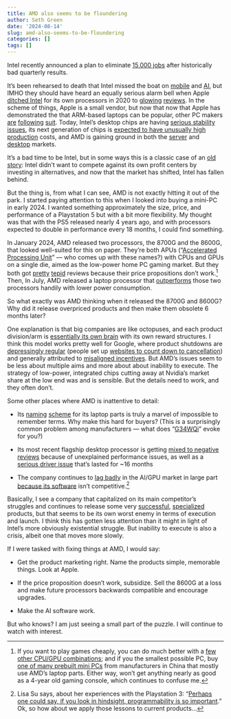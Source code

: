 ```yaml
---
title: AMD also seems to be floundering
author: Seth Green
date: '2024-08-14'
slug: amd-also-seems-to-be-floundering
categories: []
tags: []
---
```


Intel recently announced a plan to eliminate [15,000 jobs](https://www.extremetech.com/computing/intels-day-of-reckoning-arrives-15000-jobs-will-be-eliminated) after historically bad quarterly results.

It's been rehearsed to death that Intel missed the boat on [mobile](https://techcrunch.com/2016/05/17/how-intel-missed-the-iphone-revolution/) and [AI](https://fortune.com/2024/08/07/intel-ai-openai-chips-investment/), but IMHO they should have heard an equally serious alarm bell when Apple [ditched Intel](https://www.anandtech.com/show/16226/apple-silicon-m1-a14-deep-dive) for its own processors in 2020 to [glowing](https://www.anandtech.com/print/17024/apple-m1-max-performance-review) [reviews](https://www.tomshardware.com/reviews/macbook-pro-m1-13-inch-2020). In the scheme of things, Apple is a small vendor, but now that now that Apple has demonstrated the that ARM-based laptops can be popular, other PC makers [are](https://www.tomshardware.com/laptops/ultrabooks-ultraportables/microsoft-surface-pro-2024-review) [following](https://www.tomsguide.com/computing/laptops/asus-vivobook-s-15-snapdragon-x-elite-review) [suit](https://www.pcworld.com/article/2415368/dell-inspiron-14-plus-7441-review-another-copilot-pc.html). Today, Intel's desktop chips are having [serious stability issues](https://www.tomshardware.com/pc-components/cpus/intel-announces-an-extra-two-years-of-warranty-for-its-chips-amid-crashing-and-instability-issues-longer-warranty-applies-to-13th-and-14th-gen-core-processors), its next generation of chips is [expected to have unusually high production](https://www.tomshardware.com/pc-components/cpus/intel-lunar-lake-is-almost-entirely-outsourced-as-panther-lake-and-clearwater-forest-get-powered-on) costs, and AMD is gaining ground in both the [server](https://www.tomshardware.com/pc-components/cpus/amd-records-its-highest-server-market-share-in-decades-but-intel-fights-back-in-client-pcs) and [desktop](https://www.tomshardware.com/pc-components/cpus/amd-takes-cpu-market-share-from-intel-in-desktops-and-servers-but-intel-fights-back-in-laptops) markets.

It's a bad time to be Intel, but in some ways this is a classic case of an [old story](https://forbes.ge/en/the-innovator-s-dilemma-why-google-is-failing-in-the-ai-game/): Intel didn't want to compete against its own profit centers by investing in alternatives, and now that the market has shifted, Intel has fallen behind.

But the thing is, from what I can see, AMD is not exactly hitting it out of the park. I started paying attention to this when I looked into buying a mini-PC in early 2024. I wanted something approximately the size, price, and performance of a Playstation 5 but with a bit more flexibility. My thought was that with the PS5 released nearly 4 years ago, and with processors expected to double in performance every 18 months, I could find something.

In January 2024, AMD released two processors, the 8700G and the 8600G, that looked well-suited for this on paper. They're both APUs ("[Accelerated Processing Unit](https://en.wikipedia.org/wiki/AMD_APU)" — who comes up with these names?) with CPUs and GPUs on a single die, aimed as the low-power home PC gaming market. But they both got [pretty](https://www.techspot.com/review/2796-amd-ryzen-8700g/) [tepid](https://www.tomshardware.com/pc-components/cpus/amd-ryzen-5-8600g-cpu-review) reviews because their price propositions don't work.[^1] Then, In July, AMD released a laptop processor that [outperforms](https://www.anandtech.com/show/21485/the-amd-ryzen-ai-hx-370-review/9) those two processors handily with lower power consumption.

[^1]: If you want to play games cheaply, you can do much better with a [few other CPU/GPU combinations](https://www.tomshardware.com/pc-components/cpus/amd-ryzen-7-8700g-cpu-review); and if you the smallest possible PC, buy [one of many prebuilt mini PCs](https://minipcs.org/) from manufacturers in China that mostly use AMD's laptop parts. Either way, won't get anything nearly as good as a 4-year old gaming console, which continues to confuse me.

So what exactly was AMD thinking when it released the 8700G and 8600G? Why did it release overpriced products and then make them obsolete 6 months later?

One explanation is that big companies are like octopuses, and each product division/arm is [essentially its own brain](https://www.scientificamerican.com/article/the-mind-of-an-octopus/) with its own reward structures. I think this model works pretty well for Google, where product shutdowns are [depressingly regular](https://gcemetery.co/google-product-lifespan/) (people set up [websites to count down to cancellation](https://news.ycombinator.com/item?id=21596003)) and generally attributed to [misaligned incentives](https://www.warp.dev/blog/problems-with-promotion-oriented-cultures). But AMD's issues seem to be less about multiple aims and more about about inability to execute. The strategy of low-power, integrated chips cutting away at Nvidia's market share at the low end was and is sensible. But the details need to work, and they often don't.

Some other places where AMD is inattentive to detail:

-   Its [naming](https://imgur.com/2ab20Zc) [scheme](https://www.reddit.com/r/laptops/comments/yh89xo/what_does_the_letter_x_g_u_h_hs_mean_on_a_ryzen/) for its laptop parts is truly a marvel of impossible to remember terms. Why make this hard for buyers? (This is a surprisingly common problem among manufacturers — what does "[G34WQi](https://www.tomshardware.com/monitors/gaming-monitors/xiaomi-g34wqi-34-inch-180-hz-gaming-monitor-review)" evoke for you?)

-   Its most recent flagship desktop processor is getting [mixed to negative reviews](https://www.extremetech.com/computing/flagship-amd-zen-5-ryzen-9-9950x-cpu-reviews-are-a-mixed-bag) because of unexplained performance issues, as well as a [serious driver issue](https://www.tomshardware.com/pc-components/cpus/amd-ryzen-9-9950x-cpu-review/5) that's lasted for \~16 months

-   The company continues to [lag badly](https://www.techradar.com/computing/gpu/nvidia-now-owns-88-of-the-gpu-market-but-that-might-not-be-a-bad-thing-yet) in the AI/GPU market in large part [because its software](https://news.ycombinator.com/item?id=39344815) isn't competitive.[^2]

[^2]: Lisa Su says, about her experiences with the Playstation 3: "[Perhaps one could say, if you look in hindsight, programmability is so important](https://stratechery.com/2024/an-interview-with-amd-ceo-lisa-su-about-solving-hard-problems/)." Ok, so how about we apply those lessons to current products...

Basically, I see a company that capitalized on its main competitor's struggles and continues to release some very [successful](https://www.anandtech.com/show/16217/the-xbox-series-x-review-ushering-in-next-gen/2), [specialized](https://www.tomsguide.com/news/ps5-pro) products, but that seems to be its own worst enemy in terms of execution and launch. I think this has gotten less attention than it might in light of Intel's more obviously existential struggle. But inability to execute is also a crisis, albeit one that moves more slowly.

If I were tasked with fixing things at AMD, I would say:

-   Get the product marketing right. Name the products simple, memorable things. Look at Apple.

-   If the price proposition doesn't work, subsidize. Sell the 8600G at a loss and make future processors backwards compatible and encourage upgrades.

-   Make the AI software work.

But who knows? I am just seeing a small part of the puzzle. I will continue to watch with interest.
